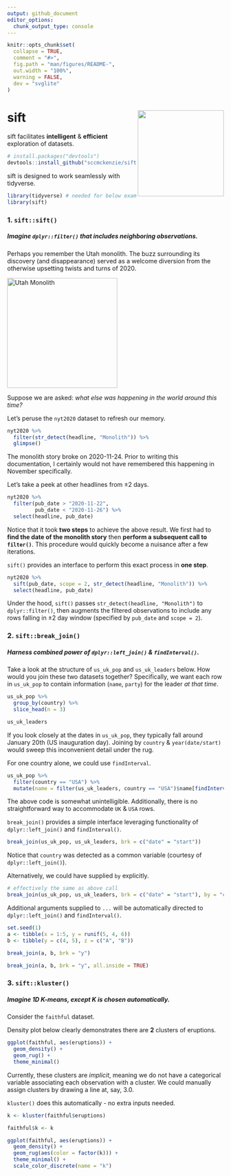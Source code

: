 ```yaml
---
output: github_document
editor_options: 
  chunk_output_type: console
---
```


<!-- README.md is generated from README.Rmd. Please edit that file -->

```r
knitr::opts_chunk$set(
  collapse = TRUE,
  comment = "#>",
  fig.path = "man/figures/README-",
  out.width = "100%",
  warning = FALSE,
  dev = "svglite"
)
```

# sift <img src='man/figures/logo.png' align="right" height="200" />

<!-- badges: start -->
<!-- badges: end -->

sift facilitates **intelligent** & **efficient** exploration of datasets.

``` r
# install.packages("devtools")
devtools::install_github("sccmckenzie/sift")
```

sift is designed to work seamlessly with tidyverse.

```r
library(tidyverse) # needed for below examples
library(sift)
```

### 1. `sift::sift()`
##### Imagine `dplyr::filter()` that includes neighboring observations.

Perhaps you remember the Utah monolith. The buzz surrounding its discovery (and disappearance) served as a welcome diversion from the otherwise upsetting twists and turns of 2020.

<a title="Patrickamackie2 (Patrick A. Mackie), CC BY-SA 4.0 &lt;https://creativecommons.org/licenses/by-sa/4.0&gt;, via Wikimedia Commons" href="https://commons.wikimedia.org/wiki/File:Utah_Monolith.jpg"><img width="256" alt="Utah Monolith" src="https://upload.wikimedia.org/wikipedia/commons/thumb/b/b8/Utah_Monolith.jpg/512px-Utah_Monolith.jpg"></a>

Suppose we are asked: *what else was happening in the world around this time?*

Let's peruse the `nyt2020` dataset to refresh our memory.

```r
nyt2020 %>% 
  filter(str_detect(headline, "Monolith")) %>% 
  glimpse()
```

The monolith story broke on 2020-11-24. Prior to writing this documentation, I certainly would not have remembered this happening in November specifically.

Let's take a peek at other headlines from ±2 days.

```r
nyt2020 %>% 
  filter(pub_date > "2020-11-22",
         pub_date < "2020-11-26") %>% 
  select(headline, pub_date)
```

Notice that it took **two steps** to achieve the above result. We first had to **find the date of the monolith story** then **perform a subsequent call to `filter()`**. This procedure would quickly become a nuisance after a few iterations.

`sift()` provides an interface to perform this exact process in **one step**.

```r
nyt2020 %>% 
  sift(pub_date, scope = 2, str_detect(headline, "Monolith")) %>% 
  select(headline, pub_date)
```

Under the hood, `sift()` passes `str_detect(headline, "Monolith")` to `dplyr::filter()`, then augments the filtered observations to include any rows falling in ±2 day window (specified by `pub_date` and `scope = 2`).

### 2. `sift::break_join()`
##### Harness combined power of `dplyr::left_join()` & `findInterval()`.

Take a look at the structure of `us_uk_pop` and `us_uk_leaders` below. How would you join these two datasets together? Specifically, we want each row in `us_uk_pop` to contain information (`name`, `party`) for the leader *at that time*.

```r
us_uk_pop %>% 
  group_by(country) %>% 
  slice_head(n = 3)

us_uk_leaders
```

If you look closely at the dates in `us_uk_pop`, they typically fall around January 20th (US inauguration day). Joining by `country` & `year(date/start)` would sweep this inconvenient detail under the rug.

For one country alone, we could use `findInterval`.

```r
us_uk_pop %>% 
  filter(country == "USA") %>% 
  mutate(name = filter(us_uk_leaders, country == "USA")$name[findInterval(date, filter(us_uk_leaders, country == "USA")$start)])
```

The above code is somewhat unintelligible. Additionally, there is no straightforward way to accommodate `UK` & `USA` rows.

`break_join()` provides a simple interface leveraging functionality of `dplyr::left_join()` and `findInterval()`.

```r
break_join(us_uk_pop, us_uk_leaders, brk = c("date" = "start"))
```

Notice that `country` was detected as a common variable (courtesy of `dplyr::left_join()`). 

Alternatively, we could have supplied `by` explicitly.

```r
# effectively the same as above call
break_join(us_uk_pop, us_uk_leaders, brk = c("date" = "start"), by = "country")
```

Additional arguments supplied to `...` will be automatically directed to `dplyr::left_join()` and `findInterval()`.

```r
set.seed(1)
a <- tibble(x = 1:5, y = runif(5, 4, 6))
b <- tibble(y = c(4, 5), z = c("A", "B"))

break_join(a, b, brk = "y")

break_join(a, b, brk = "y", all.inside = TRUE)
```

### 3. `sift::kluster()`
##### Imagine 1D K-means, except K is chosen automatically.

Consider the `faithful` dataset.

Density plot below clearly demonstrates there are **2** clusters of eruptions.

```r
ggplot(faithful, aes(eruptions)) +
  geom_density() +
  geom_rug() +
  theme_minimal()
```

Currently, these clusters are *implicit*, meaning we do not have a categorical variable associating each observation with a cluster. We could manually assign clusters by drawing a line at, say, 3.0.

`kluster()` does this automatically - no extra inputs needed.

```r
k <- kluster(faithful$eruptions)
```


```r
faithful$k <- k

ggplot(faithful, aes(eruptions)) +
  geom_density() +
  geom_rug(aes(color = factor(k))) +
  theme_minimal() +
  scale_color_discrete(name = "k")
```
